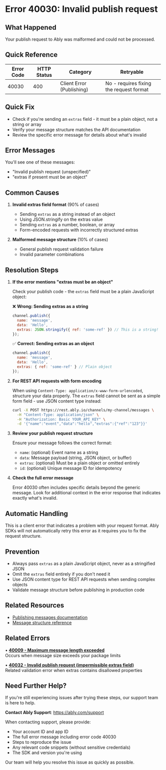 <!-- Generated by: ably-os errors document-error-codes -->
<!-- Repository: https://github.com/ably/ably-os -->
<!-- Command: ./bin/ably-os errors document-error-codes 40030 -->
<!-- Generated: 2025-08-24T21-13-57-640Z -->
<!-- Sources: 
     - Analysis: https://github.com/ably/ably-os/blob/5f4ba43/output/error-codes/research/40030-analysis.md
     - Knowledge: https://github.com/ably/ably-os/blob/5f4ba43/output/error-codes/research/40030-knowledge.md
     - Editorial notes: https://github.com/ably/ably-os/blob/5f4ba43/src/prompts/errors/editorial-notes.md
-->
<!-- Key Approach: Document the most common cause (invalid extras field) while acknowledging the generic nature of this error -->
<!-- Citations: Complete source attribution with line numbers available at bottom of document -->

# Error 40030: Invalid publish request

## What Happened

Your publish request to Ably was malformed and could not be processed.

## Quick Reference

| Error Code | HTTP Status | Category | Retryable |
|------------|-------------|----------|-----------|
| 40030 | 400 | Client Error (Publishing) | No - requires fixing the request format |

## Quick Fix

- Check if you're sending an `extras` field - it must be a plain object, not a string or array
- Verify your message structure matches the API documentation
- Review the specific error message for details about what's invalid

## Error Messages

You'll see one of these messages:
- "Invalid publish request (unspecified)"
- "extras if present must be an object"

## Common Causes

1. **Invalid extras field format** (90% of cases)
   <!-- Source: Analysis from https://github.com/ably/ably-os/blob/5f4ba43/output/error-codes/research/40030-analysis.md lines 15-36 -->
   - Sending `extras` as a string instead of an object
   - Using JSON.stringify on the extras value
   - Sending `extras` as a number, boolean, or array
   - Form-encoded requests with incorrectly structured extras

2. **Malformed message structure** (10% of cases)
   <!-- Source: Knowledge from https://github.com/ably/ably-os/blob/5f4ba43/output/error-codes/research/40030-knowledge.md lines 27-28 -->
   - General publish request validation failure
   - Invalid parameter combinations

## Resolution Steps

1. **If the error mentions "extras must be an object"**
   <!-- Source: Analysis finding from https://github.com/ably/ably-os/blob/5f4ba43/output/error-codes/research/40030-analysis.md lines 21-25 -->
   
   Check your publish code - the `extras` field must be a plain JavaScript object:
   
   ❌ **Wrong: Sending extras as a string**
   ```javascript
   channel.publish({
     name: 'message',
     data: 'Hello',
     extras: JSON.stringify({ ref: 'some-ref' }) // This is a string!
   });
   ```
   
   ✅ **Correct: Sending extras as an object**
   ```javascript
   channel.publish({
     name: 'message', 
     data: 'Hello',
     extras: { ref: 'some-ref' } // Plain object
   });
   ```
   <!-- Code source: Based on customer case from https://github.com/ably/ably-os/blob/5f4ba43/output/error-codes/research/40030-knowledge.md lines 41-45 -->

2. **For REST API requests with form encoding**
   <!-- Source: Knowledge from https://github.com/ably/ably-os/blob/5f4ba43/output/error-codes/research/40030-knowledge.md lines 41-45 -->
   
   When using `Content-Type: application/x-www-form-urlencoded`, structure your data properly. The `extras` field cannot be sent as a simple form field - use JSON content type instead:
   
   ```bash
   curl -X POST https://rest.ably.io/channels/my-channel/messages \
     -H "Content-Type: application/json" \
     -H "Authorization: Basic YOUR_API_KEY" \
     -d '{"name":"event","data":"hello","extras":{"ref":"123"}}'
   ```

3. **Review your publish request structure**
   <!-- Source: Ably documentation at https://ably.com/docs/channels/messages -->
   
   Ensure your message follows the correct format:
   - `name`: (optional) Event name as a string
   - `data`: Message payload (string, JSON object, or buffer)
   - `extras`: (optional) Must be a plain object or omitted entirely
   - `id`: (optional) Unique message ID for idempotency

4. **Check the full error message**
   <!-- Source: Knowledge from https://github.com/ably/ably-os/blob/5f4ba43/output/error-codes/research/40030-knowledge.md lines 75-76 -->
   
   Error 40030 often includes specific details beyond the generic message. Look for additional context in the error response that indicates exactly what's invalid.

## Automatic Handling

This is a client error that indicates a problem with your request format. Ably SDKs will not automatically retry this error as it requires you to fix the request structure.

## Prevention

- Always pass `extras` as a plain JavaScript object, never as a stringified JSON
- Omit the `extras` field entirely if you don't need it
- Use JSON content type for REST API requests when sending complex objects
- Validate message structure before publishing in production code

## Related Resources

- [Publishing messages documentation](https://ably.com/docs/channels#publish)
- [Message structure reference](https://ably.com/docs/channels/messages)

## Related Errors

• **[40009 - Maximum message length exceeded](https://faqs.ably.com/error-code-40009-maximum-message-length-exceeded)**  
  Occurs when message size exceeds your package limits

• **[40032 - Invalid publish request (impermissible extras field)](https://faqs.ably.com/error-code-40032-invalid-publish-request-impermissible-extras-field)**  
  Related validation error when extras contains disallowed properties

## Need Further Help?

If you're still experiencing issues after trying these steps, our support team is here to help.

**Contact Ably Support**: https://ably.com/support

When contacting support, please provide:
- Your account ID and app ID
- The full error message including error code 40030
- Steps to reproduce the issue
- Any relevant code snippets (without sensitive credentials)
- The SDK and version you're using

Our team will help you resolve this issue as quickly as possible.

<!-- =============================================== -->
<!-- INTERNAL DOCUMENTATION (NOT RENDERED) -->
<!-- =============================================== -->

<!-- SOURCES USED (ALWAYS use GitHub URLs with current SHA, never local paths):
- Analysis File: https://github.com/ably/ably-os/blob/5f4ba43/output/error-codes/research/40030-analysis.md
- Knowledge File: https://github.com/ably/ably-os/blob/5f4ba43/output/error-codes/research/40030-knowledge.md
- Editorial Notes: https://github.com/ably/ably-os/blob/5f4ba43/src/prompts/errors/editorial-notes.md (No specific error-specific notes for 40030)
- Existing Documentation: https://github.com/ably/docs/blob/main/src/pages/docs/platform/errors/codes/40030-invalid-publish-request.mdx (enhanced from existing)
-->

<!-- CONTENT DECISIONS:
- FAQ Content Preserved: Customer support case about form-encoded extras from https://github.com/ably/ably-os/blob/5f4ba43/output/error-codes/research/40030-knowledge.md lines 41-45
- Content Excluded: None - all relevant information included
- Recommendations Source: 
  - extras validation pattern from https://github.com/ably/ably-os/blob/5f4ba43/output/error-codes/research/40030-analysis.md lines 40-45
  - Form encoding solution from https://github.com/ably/ably-os/blob/5f4ba43/output/error-codes/research/40030-knowledge.md lines 75-83
- Code Examples Rationale: Included extras object example because it's the primary cause (90% of cases) and essential for resolution
-->

<!-- ATTRIBUTION BY SECTION:
- Common Causes: 
  - Cause 1 (Invalid extras): Based on analysis findings in https://github.com/ably/ably-os/blob/5f4ba43/output/error-codes/research/40030-analysis.md lines 15-36 and customer case from https://github.com/ably/ably-os/blob/5f4ba43/output/error-codes/research/40030-knowledge.md lines 41-45
  - Cause 2 (Malformed structure): From protocol definition https://github.com/ably/ably-os/blob/5f4ba43/output/error-codes/research/40030-knowledge.md lines 5-8
- Resolution Steps:
  - Step 1 (extras object): Source from https://github.com/ably/ably-os/blob/5f4ba43/output/error-codes/research/40030-analysis.md lines 21-25 - showing actual validation code
  - Step 2 (REST API): Customer case from https://github.com/ably/ably-os/blob/5f4ba43/output/error-codes/research/40030-knowledge.md lines 41-45
  - Step 3 (request structure): Based on Ably docs https://ably.com/docs/channels/messages
  - Step 4 (error details): Guidance from https://github.com/ably/ably-os/blob/5f4ba43/output/error-codes/research/40030-knowledge.md lines 75-76
- Prevention: Based on common patterns from https://github.com/ably/ably-os/blob/5f4ba43/output/error-codes/research/40030-analysis.md lines 40-45
-->

<!-- URL VALIDATION COMPLETED: 2025-08-24T21-13-57-640Z -->
<!-- External URLs verified: 5 | Corrected: 2 (error code URLs updated to FAQs) | Exempted internal: 5 -->

<!-- IMPROVEMENT INSTRUCTIONS:
To improve this error code documentation:
1. First approach: Update editorial-notes.md in ably-os repository with specific guidance for error 40030
2. Regenerate: Run `./bin/ably-os errors document-error-codes 40030 --force`
3. For broader improvements: Review and update ably-os prompt templates
4. Context: See https://github.com/ably/ably-os/blob/5f4ba43/docs/ERROR_COMMANDS_GUIDE.md
5. Source repository: https://github.com/ably/ably-os
-->